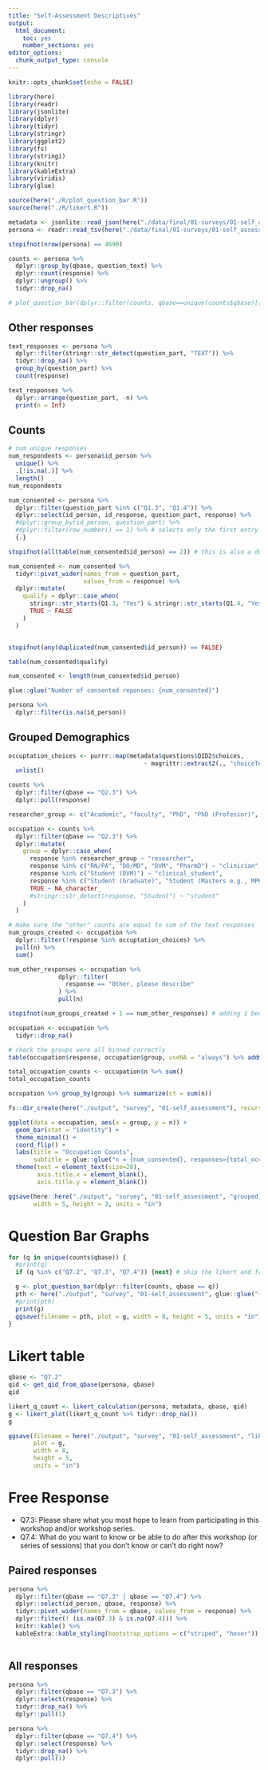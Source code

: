```yaml
---
title: "Self-Assessment Descriptives"
output: 
  html_document: 
    toc: yes
    number_sections: yes
editor_options: 
  chunk_output_type: console
---
```


```r
knitr::opts_chunk$set(echo = FALSE)
```

```r
library(here)
library(readr)
library(jsonlite)
library(dplyr)
library(tidyr)
library(stringr)
library(ggplot2)
library(fs)
library(stringi)
library(knitr)
library(kableExtra)
library(viridis)
library(glue)

source(here("./R/plot_question_bar.R"))
source(here("./R/likert.R"))

metadata <- jsonlite::read_json(here("./data/final/01-surveys/01-self_assessment_persona_metadata.json"))
persona <- readr::read_tsv(here("./data/final/01-surveys/01-self_assessment_persona_with_questions.tsv"))

stopifnot(nrow(persona) == 4690)

counts <- persona %>%
  dplyr::group_by(qbase, question_text) %>%
  dplyr::count(response) %>%
  dplyr::ungroup() %>%
  tidyr::drop_na()
```

```r
# plot_question_bar(dplyr::filter(counts, qbase==unique(counts$qbase)[[11]]))
```

## Other responses

```r
text_responses <- persona %>%
  dplyr::filter(stringr::str_detect(question_part, "TEXT")) %>%
  tidyr::drop_na() %>%
  group_by(question_part) %>%
  count(response)

text_responses %>%
  dplyr::arrange(question_part, -n) %>%
  print(n = Inf)
```

## Counts

```r
# num unique responses
num_respondents <- persona$id_person %>%
  unique() %>%
  .[!is.na(.)] %>%
  length()
num_respondents
```

```r
num_consented <- persona %>%
  dplyr::filter(question_part %in% c("Q1.3", "Q1.4")) %>%
  dplyr::select(id_person, id_response, question_part, response) %>%
  #dplyr::group_by(id_person, question_part) %>%
  #dplyr::filter(row_number() == 1) %>% # selects only the first entry
  {.}

stopifnot(all(table(num_consented$id_person) == 2)) # this is also a duplicate ID check

num_consented <- num_consented %>%
  tidyr::pivot_wider(names_from = question_part,
                     values_from = response) %>%
  dplyr::mutate(
    qualify = dplyr::case_when(
      stringr::str_starts(Q1.3, "Yes") & stringr::str_starts(Q1.4, "Yes") ~ TRUE,
      TRUE ~ FALSE
    )
  )


stopifnot(any(duplicated(num_consented$id_person)) == FALSE)

table(num_consented$qualify)

num_consented <- length(num_consented$id_person)
```

```r
glue::glue("Number of consented reponses: {num_consented}")
```


```r
persona %>%
  dplyr::filter(is.na(id_person))
```



## Grouped Demographics

```r
occuptation_choices <- purrr::map(metadata$questions$QID2$choices,
                                      ~ magrittr::extract2(., "choiceText")) %>%
  unlist()
```

```r
counts %>%
  dplyr::filter(qbase == "Q2.3") %>%
  dplyr::pull(response)
```


```r
researcher_group <- c("Academic", "faculty", "PhD", "PhD (Professor)", "Analyst", "Research administrator", "Research Adminstrator", "healthcare administration, PhD, MPH", "Biomedical Technician", "iTHRIV Scholar", "medical librarian", "Postdoc", "Librarian")

occupation <- counts %>%
  dplyr::filter(qbase == "Q2.3") %>%
  dplyr::mutate(
    group = dplyr::case_when(
      response %in% researcher_group ~ "researcher",
      response %in% c("RN/PA", "DO/MD", "DVM", "PharmD") ~ "clinician",
      response %in% c("Student (DVM)") ~ "clinical_student",
      response %in% c("Student (Graduate)", "Student (Masters e.g., MPH)", "Student (Undergraduate)") ~ "student",
      TRUE ~ NA_character_
      #stringr::str_detect(response, "Student") ~ "student"
    )
  )
```

```r
# make sure the "other" counts are equal to sum of the text responses
num_groups_created <- occupation %>%
  dplyr::filter(!response %in% occuptation_choices) %>%
  pull(n) %>%
  sum()

num_other_responses <- occupation %>%
              dplyr::filter(
                response == "Other, please describe"
              ) %>%
              pull(n)

stopifnot(num_groups_created + 1 == num_other_responses) # adding 1 because i'm not counting "other"
```

```r
occupation <- occupation %>%
  tidyr::drop_na()
```

```r
# check the groups were all binned correctly
table(occupation$response, occupation$group, useNA = "always") %>% addmargins()
```

```r
total_occupation_counts <- occupation$n %>% sum()
total_occupation_counts
```

```r
occupation %>% group_by(group) %>% summarize(ct = sum(n))
```

```r
fs::dir_create(here("./output", "survey", "01-self_assessment"), recurse = TRUE)
```


```r
ggplot(data = occupation, aes(x = group, y = n)) +
  geom_bar(stat = "identity") +
  theme_minimal() +
  coord_flip() +
  labs(title = "Occupation Counts",
       subtitle = glue::glue("n = {num_consented}, responses={total_occupation_counts}")) +
  theme(text = element_text(size=20),
        axis.title.x = element_blank(),
        axis.title.y = element_blank())

ggsave(here::here("./output", "survey", "01-self_assessment", "grouped_demographics.png"),
       width = 5, height = 3, units = "in")
```

# Question Bar Graphs

```r
for (q in unique(counts$qbase)) {
  #print(q)
  if (q %in% c("Q7.2", "Q7.3", "Q7.4")) {next} # skip the likert and free-response questions for later

  g <- plot_question_bar(dplyr::filter(counts, qbase == q))
  pth <- here("./output", "survey", "01-self_assessment", glue::glue("{q}.png"))
  #print(pth)
  print(g)
  ggsave(filename = pth, plot = g, width = 8, height = 5, units = "in")
}
```

# Likert table

```r
qbase <- "Q7.2"
qid <- get_qid_from_qbase(persona, qbase)
qid

likert_q_count <- likert_calculation(persona, metadata, qbase, qid)
g <- likert_plot(likert_q_count %>% tidyr::drop_na())
g
```

```r
ggsave(filename = here("./output", "survey", "01-self_assessment", "likert.png"),
       plot = g,
       width = 8,
       height = 5,
       units = "in")
```



# Free Response

- Q7.3: Please share what you most hope to learn from participating in this workshop and/or workshop series. 
- Q7.4: What do you want to know or be able to do after this workshop (or series of sessions) that you don't know or can't do right now?

## Paired responses

```r
persona %>%
  dplyr::filter(qbase == "Q7.3" | qbase == "Q7.4") %>%
  dplyr::select(id_person, qbase, response) %>%
  tidyr::pivot_wider(names_from = qbase, values_from = response) %>%
  dplyr::filter(! (is.na(Q7.3) & is.na(Q7.4))) %>%
  knitr::kable() %>%
  kableExtra::kable_styling(bootstrap_options = c("striped", "hover"))
  
```


## All responses

```r
persona %>%
  dplyr::filter(qbase == "Q7.3") %>%
  dplyr::select(response) %>%
  tidyr::drop_na() %>%
  dplyr::pull(1)
```

```r
persona %>%
  dplyr::filter(qbase == "Q7.4") %>%
  dplyr::select(response) %>%
  tidyr::drop_na() %>%
  dplyr::pull(1)
```

